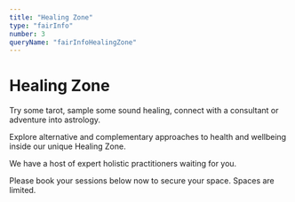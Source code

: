 ```yaml
---
title: "Healing Zone"
type: "fairInfo"
number: 3
queryName: "fairInfoHealingZone"
---
```



# Healing Zone

Try some tarot, sample some sound healing, connect with a consultant
or adventure into astrology.

Explore alternative and complementary approaches to health and wellbeing inside our unique Healing Zone.

We have a host of expert holistic practitioners waiting for you.

Please book your sessions below now to secure your space. Spaces are limited.

<CMHealingZoneSchedule />

<HZDirectory />
